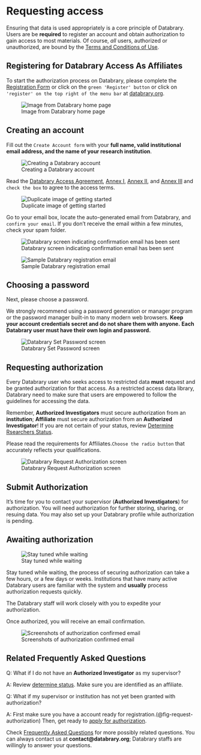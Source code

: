 # Requesting access {.unnumbered}     

Ensuring that data is used appropriately is a core principle of Databrary.
Users are be **required** to register an account and obtain authorization to gain  access to most materials.
Of course, *all* users, authorized or unauthorized, are bound by the [Terms and Conditions of Use](../appendices/terms.qmd).

## Registering for Databrary Access As Affiliates

To start the authorization process on Databrary, please complete the [Registration Form](https://nyu.databrary.org/user/register?page=create) or click on the `green 'Register' button` or click on `'register' on the top right of the menu bar` at [databrary.org](https://databrary.org).

![Image from Databrary home page](img/db-main-page.JPG){#fig-getting-started}

## Creating an account

Fill out the `Create Account form` with your **full name, valid institutional email address, and the name of your research institution**.

![Creating a Databrary account](img/db-create-account.JPG){#fig-create-account}

Read the [Databrary Access Agreement](https://databrary.org/about/agreement/agreement.html), [Annex I](https://databrary.org/about/agreement/agreement-annex-I.html), [Annex II](https://databrary.org/about/agreement/agreement-annex-II.html), and [Annex III](https://databrary.org/about/agreement/agreement-annex-III.html) and `check the box` to agree to the access terms.

![Duplicate image of getting started](img/db-get-started.JPG){#fig-get-started}

Go to your email box, locate the auto-generated email from Databrary, and   `confirm your email`.
If you don't receive the email within a few minutes, check your spam folder.

![Databrary screen indicating confirmation email has been sent](img/db-confirm-email.JPG){#fig-confirm-email}

![Sample Databrary registration email](img/db-registration-email.png){#fig-registration-email}

## Choosing a password

Next, please choose a password. 

:::{.callout-important}
We strongly recommend using a password generation or manager program or the password manager built-in to many modern web browsers.
**Keep your account credentials secret and do not share them with anyone.** **Each Databrary user must have their own login and password.**
:::

![Databrary Set Password screen](img/db-set-password.JPG){#fig-set-password}

## Requesting authorization

Every Databrary user who seeks access to restricted data **must** request and be granted authorization for that access.
As a restricted access data library, Databrary need to make sure that users are empowered to follow the guidelines for accessing the data.

:::{.callout-important}
Remember, **Authorized Investigators** must secure authorization from an **institution**; **Affiliate** must secure authorization from an **Authorized Investigator**!
If you are not certain of your status, review [Determine Rsearchers Status](determine-status-affiliates.qmd).
:::

Please read the requirements for Affiliates.`Choose the radio button` that accurately reflects your qualifications.

![Databrary Request Authorization screen](img/db-request-authorization.JPG){#fig-request-authorization}

## Submit Authorization


::: callout-tip
It's time for you to contact your supervisor (**Authorized Investigators**) for authorization.
You will need authorization for further storing, sharing, or resuing data.
You may also set up your Databrary profile while authorization is pending.
:::

## Awaiting authorization

![Stay tuned while waiting](img/db-register-stay-tuned){#stay-tuned}

Stay tuned while waiting, the process of securing authorization can take a few hours, or a few days or weeks.
Institutions that have many active Databrary users are familiar with the system and **usually** process authorization requests quickly.

The Databrary staff will work closely with you to expedite your authorization.

Once authorized, you will receive an email confirmation.

![Screenshots of authorization confirmed email](){#authorization-confirmed-email}

## Related Frequently Asked Questions

<div class = ""qa>

::: question
Q: What if I do not have an **Authorized Investigator** as my supervisor?
:::

::: answer
A: Review [determine status](determine-status-affiliates.qmd).
Make sure you are identified as an affiliate.
:::

<div class = ""qa>

<div class = "question">

Q: What if my supervisor or institution has not yet been granted with authorization?

::: answer
A: First make sure you have a account ready for registration.(@fig-request-authorization) Then, get ready to [apply for authorization](https://airtable.com/appcrDDgPR8DGVGsS/shrq6ZxQzXQvQorwf).
:::

::: callout
Check [Frequently Asked Questions](../more-information/faq.qmd) for more possibly related questions.
You can always contact us at **contact\@databrary.org**; Databrary staffs are willingly to answer your questions.
:::
